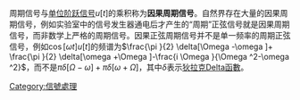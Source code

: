 周期信号与[[單位階躍函數|单位阶跃信号]]<math>u[t]</math>的乘积称为'''因果周期信号'''。自然界存在大量的因果周期信号，例如实验室中的信号发生器通电后才产生的“周期”正弦信号就是因果周期信号，而非数学上严格的周期信号。因果正弦周期信号并不是单一频率的周期正弦信号，例如<math>\cos[\omega  t]u[t]</math>的频谱为<math> \frac{\pi }{2} \delta[\Omega -\omega ]+ \frac{\pi }{2} \delta[\omega +\Omega ]-\frac{i \Omega }{\Omega ^2-\omega ^2}</math>，而不是<math>\pi  \delta[\Omega -\omega ]+\pi  \delta[\omega +\Omega ]</math>，其中<math>\delta</math>表示[[狄拉克Delta函數|狄拉克Delta函數]]。

{{Standard-stub}}

[[Category:信號處理|Category:信號處理]]